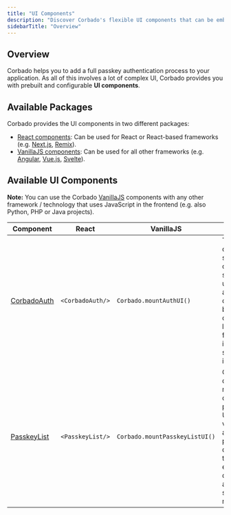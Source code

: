 ```yaml
---
title: "UI Components"
description: "Discover Corbado's flexible UI components that can be embedded with a few lines of code."
sidebarTitle: "Overview"
---
```



## Overview

Corbado helps you to add a full passkey authentication process to your application. As all of this involves a lot of complex UI, Corbado provides you with prebuilt and configurable **UI components**.

## Available Packages

Corbado provides the UI components in two different packages:

- [React components](/corbado-complete/frontend-integration/react): Can be used for React or React-based frameworks (e.g. [Next.js](/corbado-complete/fullstack-integration/next-js), [Remix](https://www.corbado.com/blog/remix-passkeys)).
- [VanillaJS components](/corbado-complete/frontend-integration/vanilla-js): Can be used for all other frameworks (e.g. [Angular](/corbado-complete/frontend-integration/angular), [Vue.js](/corbado-complete/frontend-integration/vue-js), [Svelte](/corbado-complete/fullstack-integration/svelte)).

## Available UI Components

**Note:** You can use the Corbado [VanillaJS](/corbado-complete/frontend-integration/vanilla-js) components with any other framework / technology that uses JavaScript in the frontend (e.g. also Python, PHP or Java projects).


| Component                                         | React                    | VanillaJS                          | Description                                                                                                                                                                                                                                                 |
|---------------------------------------------------|--------------------------|------------------------------------|-------------------------------------------------------------------------------------------------------------------------------------------------------------------------------------------------------------------------------------------------------------|
| [CorbadoAuth](/corbado-complete/ui-components/corbadoauth)         | ```<CorbadoAuth/>```     | ```Corbado.mountAuthUI()```        | This component serves as a comprehensive solution for user authentication, combining both account creation and login functionalities into a single, streamlined interface.                                                                                  |
| [PasskeyList](/corbado-complete/ui-components/passkeylist)         | ```<PasskeyList/>```     | ```Corbado.mountPasskeyListUI()``` | Component displays and manages all created passkeys. Users can view, create, and delete passkeys directly from this interface, enhancing device and account security management.                                                                            |

<StylingTranslationCards />